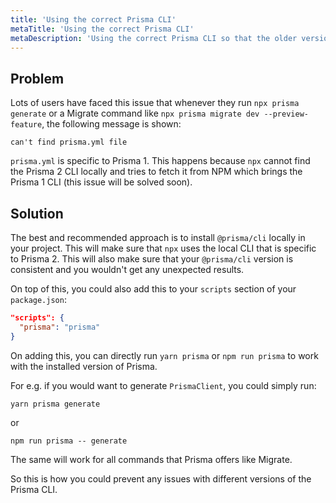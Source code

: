 ```yaml
---
title: 'Using the correct Prisma CLI'
metaTitle: 'Using the correct Prisma CLI'
metaDescription: 'Using the correct Prisma CLI so that the older version of the CLI is not called unexpectedly'
---
```


## Problem

Lots of users have faced this issue that whenever they run `npx prisma generate` or a Migrate command like `npx prisma migrate dev --preview-feature`, the following message is shown:

```
can't find prisma.yml file
```

`prisma.yml` is specific to Prisma 1. This happens because `npx` cannot find the Prisma 2 CLI locally and tries to fetch it from NPM which brings the Prisma 1 CLI (this issue will be solved soon).

## Solution

The best and recommended approach is to install `@prisma/cli` locally in your project. This will make sure that `npx` uses the local CLI that is specific to Prisma 2. This will also make sure that your `@prisma/cli` version is consistent and you wouldn't get any unexpected results.

On top of this, you could also add this to your `scripts` section of your `package.json`:

```json
"scripts": {
  "prisma": "prisma"
}
```

On adding this, you can directly run `yarn prisma` or `npm run prisma` to work with the installed version of Prisma.

For e.g. if you would want to generate `PrismaClient`, you could simply run:

```
yarn prisma generate
```

or

```
npm run prisma -- generate
```

The same will work for all commands that Prisma offers like Migrate.

So this is how you could prevent any issues with different versions of the Prisma CLI.
